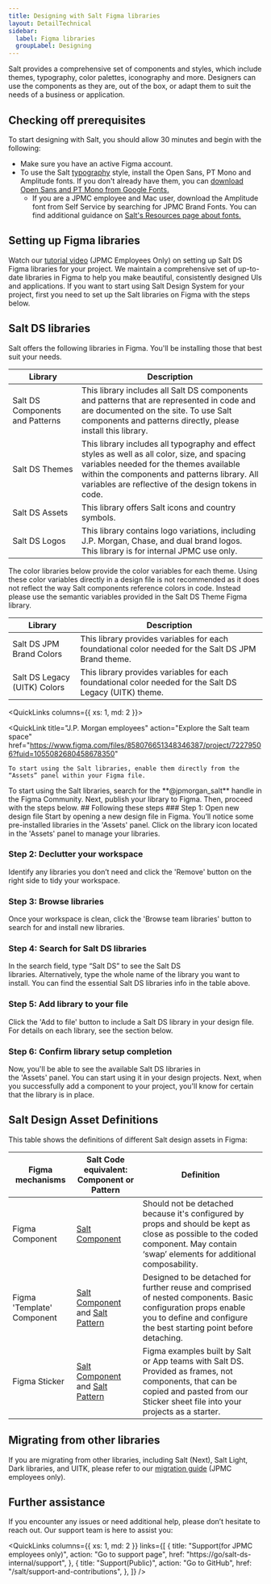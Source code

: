 ```yaml
---
title: Designing with Salt Figma libraries
layout: DetailTechnical
sidebar:
  label: Figma libraries
  groupLabel: Designing
---
```


Salt provides a comprehensive set of components and styles, which include themes, typography, color palettes, iconography and more. Designers can use the components as they are, out of the box, or adapt them to suit the needs of a business or application.

## Checking off prerequisites

To start designing with Salt, you should allow 30 minutes and begin with the following:

- Make sure you have an active Figma account.
- To use the Salt [typography](https://www.saltdesignsystem.com/salt/foundations/typography) style, install the Open Sans, PT Mono and Amplitude fonts. If you don't already have them, you can [download Open Sans and PT Mono from Google Fonts.](https://fonts.google.com/share?selection.family=Open+Sans:ital,wght@0,300;0,400;0,500;0,600;0,700;0,800;1,300;1,400;1,500;1,600;1,700;1,800|PT+Mono)
  - If you are a JPMC employee and Mac user, download the Amplitude font from Self Service by searching for JPMC Brand Fonts. You can find additional guidance on [Salt's Resources page about fonts.](https://go/salt-ds/resources/index)

## Setting up Figma libraries

Watch our [tutorial video](https://go/salt-ds/content/insights/tutorials/20250109-saltds-figma-getting-started) (JPMC Employees Only) on setting up Salt DS Figma libraries for your project.
We maintain a comprehensive set of up-to-date libraries in Figma to help you make beautiful, consistently designed UIs and applications. If you want to start using Salt Design System for your project, first you need to set up the Salt libraries on Figma with the steps below.

## Salt DS libraries

Salt offers the following libraries in Figma. You'll be installing those that best suit your needs.

| Library                         | Description                                                                                                                                                                                                                                     |
| ------------------------------- | ----------------------------------------------------------------------------------------------------------------------------------------------------------------------------------------------------------------------------------------------- |
| Salt DS Components and Patterns | This library includes all Salt DS components and patterns that are represented in code and are documented on the site. To use Salt components and patterns directly, please install this library.                                               |
| Salt DS Themes                  | This library includes all typography and effect styles as well as all color, size, and spacing variables needed for the themes available within the components and patterns library. All variables are reflective of the design tokens in code. |
| Salt DS Assets                  | This library offers Salt icons and country symbols.                                                                                                                                                                                             |
| Salt DS Logos                   | This library contains logo variations, including J.P. Morgan, Chase, and dual brand logos. This library is for internal JPMC use only.                                                                                                          |

<Callout title="Salt DS JPM Brand Colors, Legacy (UITK) Colors libraries">
The color libraries below provide the color variables for each theme. Using these color variables directly in a design file is not recommended as it does not reflect the way Salt components reference colors in code. 
Instead please use the semantic variables provided in the Salt DS Theme Figma library.
</Callout>

| Library                         | Description                                                                                                                                                                                                                                     |
| ------------------------------- | ----------------------------------------------------------------------------------------------------------------------------------------------------------------------------------------------------------------------------------------------- |
| Salt DS JPM Brand Colors        | This library provides variables for each foundational color needed for the Salt DS JPM Brand theme.                                                                                                                                             |
| Salt DS Legacy (UITK) Colors    | This library provides variables for each foundational color needed for the Salt DS Legacy (UITK) theme.                                                                                                                                         |

<QuickLinks columns={{ xs: 1, md: 2 }}>

  <QuickLink
    title="J.P. Morgan employees"
    action="Explore the Salt team space"
    href="https://www.figma.com/files/858076651348346387/project/72279506?fuid=1055082680458678350"
  >
    To start using the Salt libraries, enable them directly from the “Assets” panel within your Figma file.
  </QuickLink>
  <QuickLink
    title="Community users"
    action="Explore the Community"
    href="https://www.figma.com/@jpmorgan_salt"
  >
    To start using the Salt libraries, search for the **@jpmorgan_salt** handle in the Figma Community. Next, publish your library to Figma. Then, proceed with the steps below.
  </QuickLink>
</QuickLinks>
## Following these steps
### Step 1: Open new design file
Start by opening a new design file in Figma. You’ll notice some pre-installed libraries in the 'Assets' panel. Click on the library icon located in the 'Assets' panel to manage your libraries.
<Diagram
  src="/img/design-getting-started/get-started-step1.png"
  srcDark="/img/design-getting-started/get-started-step1-dark.png"
  alt="Screenshot of navigating to Figma assets panel"
  border
  background="secondary"
/>

### Step 2: Declutter your workspace
Identify any libraries you don’t need and click the 'Remove' button on the right side to tidy your workspace.
<Diagram
  src="/img/design-getting-started/get-started-step2.png"
  srcDark="/img/design-getting-started/get-started-step2-dark.png"
  alt="Screenshot of decluttering workspace"
  border
  background="secondary"
/>

### Step 3: Browse libraries
Once your workspace is clean, click the 'Browse team libraries' button to search for and install new libraries.
<Diagram
  src="/img/design-getting-started/get-started-step3.png"
  srcDark="/img/design-getting-started/get-started-step3-dark.png"
  alt="Screenshot of clicking Browse team libraries button"
  border
  background="secondary"
/>

### Step 4: Search for Salt DS libraries
In the search field, type “Salt DS” to see the Salt DS libraries. Alternatively, type the whole name of the library you want to install. You can find the essential Salt DS libraries info in the table above.
<Diagram
  src="/img/design-getting-started/get-started-step4.png"
  srcDark="/img/design-getting-started/get-started-step4-dark.png"
  alt="Screenshot of searching Sald DS libraries"
  border
  background="secondary"
/>

### Step 5: Add library to your file
Click the 'Add to file' button to include a Salt DS library in your design file. For details on each library, see the section below.
<Diagram
  src="/img/design-getting-started/get-started-step5.png"
  srcDark="/img/design-getting-started/get-started-step5-dark.png"
  alt="Screenshot of clicking Add to file button"
  border
  background="secondary"
/>

### Step 6: Confirm library setup completion
Now, you'll be able to see the available Salt DS libraries in the 'Assets' panel. You can start using it in your design projects. Next, when you successfully add a component to your project, you'll know for certain that the library is in place.
<Diagram
  src="/img/design-getting-started/get-started-step6.png"
  srcDark="/img/design-getting-started/get-started-step6-dark.png"
  alt="Screenshot of Sald DS components and Patterns library has been installed on assets panel"
  border
  background="secondary"
/>

## Salt Design Asset Definitions

This table shows the definitions of different Salt design assets in Figma:

| Figma mechanisms           | Salt Code equivalent: Component or Pattern                                          | Definition                                                                                                                                                                                                         |
| -------------------------- | ----------------------------------------------------------------------------------- | ------------------------------------------------------------------------------------------------------------------------------------------------------------------------------------------------------------------ |
| Figma Component            | [Salt Component](/salt/components/index/)                                           | Should not be detached because it's configured by props and should be kept as close as possible to the coded component. May contain ‘swap’ elements for additional composability.                                  |
| Figma 'Template' Component | [Salt Component](/salt/components/index/) and [Salt Pattern](/salt/patterns/index/) | Designed to be detached for further reuse and comprised of nested components. Basic configuration props enable you to define and configure the best starting point before detaching.                               |
| Figma Sticker              | [Salt Component](/salt/components/index/) and [Salt Pattern](/salt/patterns/index/) | Figma examples built by Salt or App teams with Salt DS. Provided as frames, not components, that can be copied and pasted from our Sticker sheet file into your projects as a starter.                             |

## Migrating from other libraries

If you are migrating from other libraries, including Salt (Next), Salt Light, Dark libraries, and UITK, please refer to our [migration guide](https://go/salt-ds-internal/product/migration-strategies/salt-ds-figma-libraries/index) (JPMC employees only).


## Further assistance

If you encounter any issues or need additional help, please don’t hesitate to reach out. Our support team is here to assist you:

<QuickLinks
  columns={{ xs: 1, md: 2 }}
  links={[
    {
      title: "Support(for JPMC employees only)",
      action: "Go to support page",
      href: "https://go/salt-ds-internal/support",
    },
    {
      title: "Support(Public)",
      action: "Go to GitHub",
      href: "/salt/support-and-contributions",
    },
  ]}
/>
